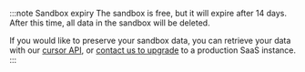 :::note Sandbox expiry
The sandbox is free, but it will expire after 14 days. After this time, all data in the sandbox will be deleted.

If you would like to preserve your sandbox data, you can retrieve your data with our [cursor API](/developers/weaviate/api/rest/objects#exhaustive-retrieval-after), or [contact us to upgrade](/pricing#register) to a production SaaS instance.
:::